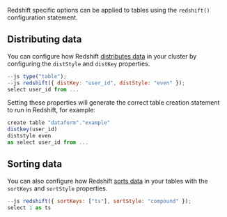 

Redshift specific options can be applied to tables using the `redshift()` configuration statement.

## Distributing data

You can configure how Redshift [distributes data](https://docs.aws.amazon.com/redshift/latest/dg/t_Distributing_data.html#t_data_distribution_concepts) in your cluster by configuring the `distStyle` and `distKey` properties.

```js
--js type("table");
--js redshift({ distKey: "user_id", distStyle: "even" });
select user_id from ...
```

Setting these properties will generate the correct table creation statement to run in Redshift, for example:

```js
create table "dataform"."example"
distkey(user_id)
diststyle even
as select user_id from ...
```

## Sorting data

You can also configure how Redshift [sorts data](https://docs.aws.amazon.com/redshift/latest/dg/t_Sorting_data.html) in your tables with the `sortKeys` and `sortStyle` properties.

```js
--js redshift({ sortKeys: ["ts"], sortStyle: "compound" });
select 1 as ts
```
